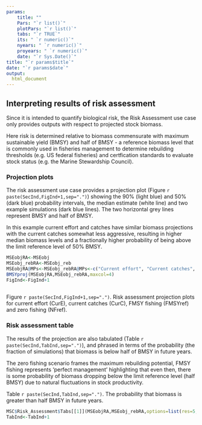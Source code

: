 ```yaml
---
params: 
    title: ""
    Pars: "`r list()`"
    plotPars: "`r list()`"
    tabs: "`r TRUE`"
    its: " `r numeric()`"
    nyears: " `r numeric()`"
    proyears: " `r numeric()`"
    date: "`r Sys.Date()`"
title: "`r params$title`"
date: "`r params$date`"
output:
  html_document
---
```




## Interpreting results of risk assessment

Since it is intended to quantify biological risk, the Risk Assessment use case only provides outputs with respect to projected stock biomass. 

Here risk is determined relative to biomass commensurate with maximum sustainable yield (BMSY) and half of BMSY - a reference biomass level that is commonly used in fisheries management to determine rebuilding thresholds (e.g. US federal fisheries) and certfication standards to evaluate stock status (e.g. the Marine Stewardship Council). 

### Projection plots

The risk assessment use case provides a projection plot (Figure `r paste(SecInd,FigInd+1,sep=".")`)
showing the 90% (light blue) and 50% (dark blue) probability intervals, the median estimate (white line) and two example simulations (dark blue lines). The two horizontal grey lines represent BMSY and half of BMSY. 

In this example current effort and catches have similar biomass projections with the current catches somewhat less aggressive, resulting in higher median biomass levels and a fractionally higher probability of being above the limit reference level of 50% BMSY. 

```r

MSEobjRA<-MSEobj
MSEobj_rebRA<-MSEobj_reb
MSEobjRA@MPs<-MSEobj_rebRA@MPs<-c("Current effort", "Current catches", "FMSY fishing", "Zero fishing")
BMSYproj(MSEobjRA,MSEobj_rebRA,maxcol=4)
FigInd<-FigInd+1
  
```

Figure `r paste(SecInd,FigInd+1,sep=".")`. Risk assessment projection plots for current effort (CurE), current catches (CurC), FMSY fishing (FMSYref) and zero fishing (NFref). 


### Risk assessment table

The results of the projection are also tabulated (Table `r paste(SecInd,TabInd,sep=".")`), and phrased in terms of the probability (the fraction of simulations) that biomass is below half of BMSY in future years. 

The zero fishing scenario frames the maximum rebuilding potential, FMSY fishing represents 'perfect management' highlighting that even then, there is some probability of biomass dropping below the limit reference level (half BMSY) due to natural fluctuations in stock productivity. 

Table `r paste(SecInd,TabInd,sep=".")`. The probability that biomass is greater than half BMSY in future years. 

```r

MSC$Risk_Assessment$Tabs[[1]](MSEobjRA,MSEobj_rebRA,options=list(res=5,YIU=30),rnd=1) 
TabInd<-TabInd+1
```



